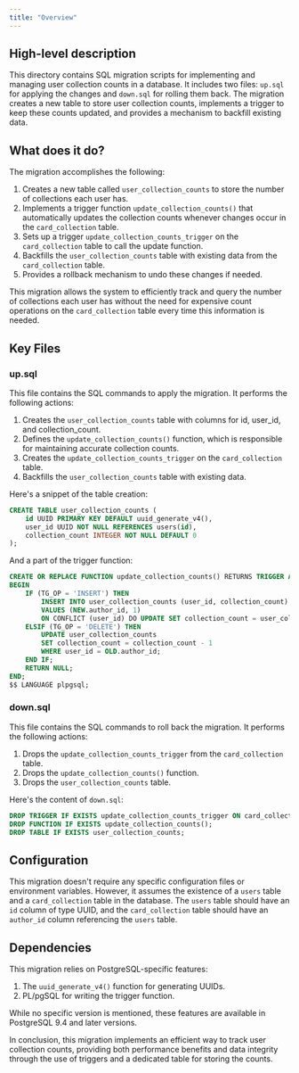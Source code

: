 ```yaml
---
title: "Overview"
---
```


## High-level description
This directory contains SQL migration scripts for implementing and managing user collection counts in a database. It includes two files: `up.sql` for applying the changes and `down.sql` for rolling them back. The migration creates a new table to store user collection counts, implements a trigger to keep these counts updated, and provides a mechanism to backfill existing data.

## What does it do?
The migration accomplishes the following:

1. Creates a new table called `user_collection_counts` to store the number of collections each user has.
2. Implements a trigger function `update_collection_counts()` that automatically updates the collection counts whenever changes occur in the `card_collection` table.
3. Sets up a trigger `update_collection_counts_trigger` on the `card_collection` table to call the update function.
4. Backfills the `user_collection_counts` table with existing data from the `card_collection` table.
5. Provides a rollback mechanism to undo these changes if needed.

This migration allows the system to efficiently track and query the number of collections each user has without the need for expensive count operations on the `card_collection` table every time this information is needed.

## Key Files

### up.sql
This file contains the SQL commands to apply the migration. It performs the following actions:

1. Creates the `user_collection_counts` table with columns for id, user_id, and collection_count.
2. Defines the `update_collection_counts()` function, which is responsible for maintaining accurate collection counts.
3. Creates the `update_collection_counts_trigger` on the `card_collection` table.
4. Backfills the `user_collection_counts` table with existing data.

Here's a snippet of the table creation:

```sql
CREATE TABLE user_collection_counts (
    id UUID PRIMARY KEY DEFAULT uuid_generate_v4(),
    user_id UUID NOT NULL REFERENCES users(id),
    collection_count INTEGER NOT NULL DEFAULT 0
);
```

And a part of the trigger function:

```sql
CREATE OR REPLACE FUNCTION update_collection_counts() RETURNS TRIGGER AS $$
BEGIN
    IF (TG_OP = 'INSERT') THEN
        INSERT INTO user_collection_counts (user_id, collection_count)
        VALUES (NEW.author_id, 1)
        ON CONFLICT (user_id) DO UPDATE SET collection_count = user_collection_counts.collection_count + 1;
    ELSIF (TG_OP = 'DELETE') THEN
        UPDATE user_collection_counts
        SET collection_count = collection_count - 1
        WHERE user_id = OLD.author_id;
    END IF;
    RETURN NULL;
END;
$$ LANGUAGE plpgsql;
```

### down.sql
This file contains the SQL commands to roll back the migration. It performs the following actions:

1. Drops the `update_collection_counts_trigger` from the `card_collection` table.
2. Drops the `update_collection_counts()` function.
3. Drops the `user_collection_counts` table.

Here's the content of `down.sql`:

```sql
DROP TRIGGER IF EXISTS update_collection_counts_trigger ON card_collection;
DROP FUNCTION IF EXISTS update_collection_counts();
DROP TABLE IF EXISTS user_collection_counts;
```

## Configuration
This migration doesn't require any specific configuration files or environment variables. However, it assumes the existence of a `users` table and a `card_collection` table in the database. The `users` table should have an `id` column of type UUID, and the `card_collection` table should have an `author_id` column referencing the `users` table.

## Dependencies
This migration relies on PostgreSQL-specific features:

1. The `uuid_generate_v4()` function for generating UUIDs.
2. PL/pgSQL for writing the trigger function.

While no specific version is mentioned, these features are available in PostgreSQL 9.4 and later versions.

In conclusion, this migration implements an efficient way to track user collection counts, providing both performance benefits and data integrity through the use of triggers and a dedicated table for storing the counts.